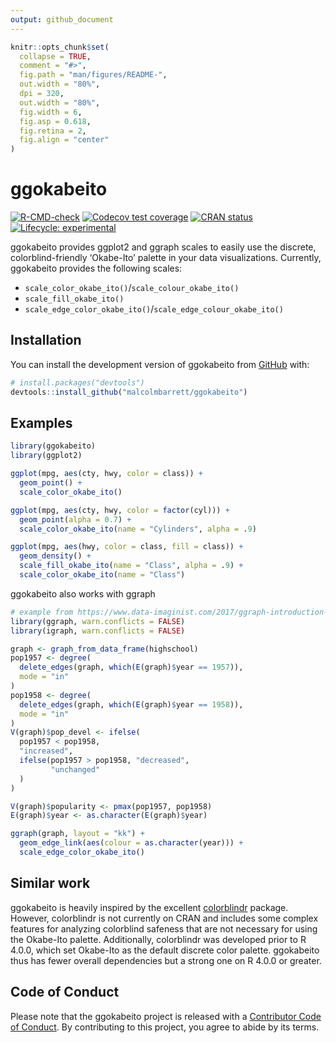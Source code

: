 ```yaml
---
output: github_document
---
```


<!-- README.md is generated from README.Rmd. Please edit that file -->

```r
knitr::opts_chunk$set(
  collapse = TRUE,
  comment = "#>",
  fig.path = "man/figures/README-",
  out.width = "80%",
  dpi = 320, 
  out.width = "80%",
  fig.width = 6,
  fig.asp = 0.618,
  fig.retina = 2,
  fig.align = "center"
)
```

# ggokabeito

<!-- badges: start -->
[![R-CMD-check](https://github.com/malcolmbarrett/ggokabeito/workflows/R-CMD-check/badge.svg)](https://github.com/malcolmbarrett/ggokabeito/actions)
[![Codecov test coverage](https://codecov.io/gh/malcolmbarrett/ggokabeito/branch/main/graph/badge.svg)](https://app.codecov.io/gh/malcolmbarrett/ggokabeito?branch=main)
[![CRAN status](https://www.r-pkg.org/badges/version/ggokabeito)](https://CRAN.R-project.org/package=ggokabeito)
[![Lifecycle: experimental](https://img.shields.io/badge/lifecycle-experimental-orange.svg)](https://lifecycle.r-lib.org/articles/stages.html#experimental)
<!-- badges: end -->

ggokabeito provides ggplot2 and ggraph scales to easily use the discrete, colorblind-friendly 'Okabe-Ito' palette in your data visualizations. Currently, ggokabeito provides the following scales:

* `scale_color_okabe_ito()`/`scale_colour_okabe_ito()`
* `scale_fill_okabe_ito()`
* `scale_edge_color_okabe_ito()`/`scale_edge_colour_okabe_ito()`

## Installation

You can install the development version of ggokabeito from [GitHub](https://github.com/) with:

``` r
# install.packages("devtools")
devtools::install_github("malcolmbarrett/ggokabeito")
```

## Examples

```r
library(ggokabeito)
library(ggplot2)

ggplot(mpg, aes(cty, hwy, color = class)) +
  geom_point() +
  scale_color_okabe_ito()

ggplot(mpg, aes(cty, hwy, color = factor(cyl))) +
  geom_point(alpha = 0.7) +
  scale_color_okabe_ito(name = "Cylinders", alpha = .9)

ggplot(mpg, aes(hwy, color = class, fill = class)) +
  geom_density() +
  scale_fill_okabe_ito(name = "Class", alpha = .9) +
  scale_color_okabe_ito(name = "Class")
```

ggokabeito also works with ggraph

```r
# example from https://www.data-imaginist.com/2017/ggraph-introduction-edges/
library(ggraph, warn.conflicts = FALSE)
library(igraph, warn.conflicts = FALSE)

graph <- graph_from_data_frame(highschool)
pop1957 <- degree(
  delete_edges(graph, which(E(graph)$year == 1957)),
  mode = "in"
)
pop1958 <- degree(
  delete_edges(graph, which(E(graph)$year == 1958)),
  mode = "in"
)
V(graph)$pop_devel <- ifelse(
  pop1957 < pop1958,
  "increased",
  ifelse(pop1957 > pop1958, "decreased",
         "unchanged"
  )
)

V(graph)$popularity <- pmax(pop1957, pop1958)
E(graph)$year <- as.character(E(graph)$year)

ggraph(graph, layout = "kk") +
  geom_edge_link(aes(colour = as.character(year))) +
  scale_edge_color_okabe_ito()
```



## Similar work

ggokabeito is heavily inspired by the excellent [colorblindr](https://github.com/clauswilke/colorblindr) package. However, colorblindr  is not currently on CRAN and includes some complex features for analyzing colorblind safeness that are not necessary for using the Okabe-Ito palette. Additionally, colorblindr was developed prior to R 4.0.0, which set Okabe-Ito as the default discrete color palette. ggokabeito thus has fewer overall dependencies but a strong one on R 4.0.0 or greater.

## Code of Conduct

Please note that the ggokabeito project is released with a [Contributor Code of Conduct](https://malcolmbarrett.github.io/ggokabeito/CODE_OF_CONDUCT.html). By contributing to this project, you agree to abide by its terms.
